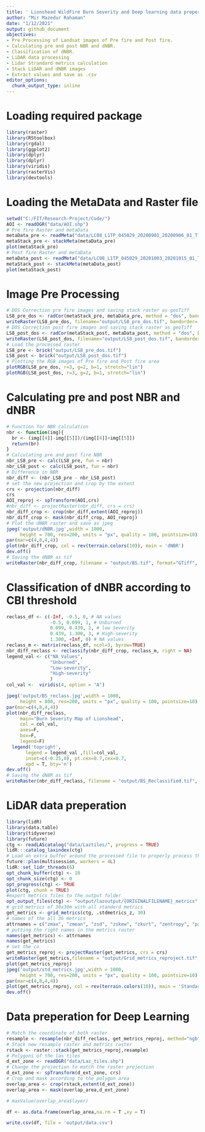 ```yaml
---
title: ' Lionshead WildFire Burn Severity and Deep learning data preperation'
author: "Mir Mazedur Rahaman"
date: "1/12/2021"
output: github_document
objectives:
- Pre Processing of Landsat images of Pre fire and Post fire.
- Calculating pre and post NBR and dNBR.
- Classification of dNBR.
- LiDAR data processing
- Lidar Strandard metrics calculation
- Stack LiDAR and dNBR images
- Extract values and save as .csv
editor_options:
  chunk_output_type: inline
---
```


# Loading required package
```r
library(raster)
library(RStoolbox)
library(rgdal)
library(ggplot2)
library(dplyr)
library(dplyr)
library(viridis)
library(rasterVis)
library(devtools)
```

# Loading the MetaData and Raster file
```r
setwd("C:/FIT/Research-Project/Code/")
AOI <- readOGR("data/AOI.shp")
# Pre fire Raster and metaData
metaData_pre <- readMeta("data/LC08_L1TP_045029_20200901_20200906_01_T1/LC08_L1TP_045029_20200901_20200906_01_T1_MTL.txt")
metaStack_pre <- stackMeta(metaData_pre)
plot(metaStack_pre)
# Post fire Raster and metaData
metaData_post <- readMeta("data/LC08_L1TP_045029_20201003_20201015_01_T1/LC08_L1TP_045029_20201003_20201015_01_T1_MTL.txt")
metaStack_post <- stackMeta(metaData_post)
plot(metaStack_post)
```

# Image Pre Processing
```r
# DOS Correction pre fire images and saving stack raster as geoTiff
LS8_pre_dos <- radCor(metaStack_pre, metaData_pre, method = "dos", bandSet = c(2,3,4,5,7))
writeRaster(LS8_pre_dos, filename="output/LS8_pre_dos.tif", bandorder='BIL', overwrite=TRUE)
# DOS Correction post fire images and saving stack raster as geoTiff
LS8_post_dos <- radCor(metaStack_post, metaData_post, method = "dos", bandSet = c(2,3,4,5,7))
writeRaster(LS8_post_dos, filename="output/LS8_post_dos.tif", bandorder='BIL', overwrite=TRUE)
# Load the processed raster
LS8_pre <- brick("output/LS8_pre_dos.tif")
LS8_post <- brick("output/LS8_post_dos.tif")
# Plotting the RGB images of Pre fire and Post fire area
plotRGB(LS8_pre_dos, r=3, g=2, b=1, stretch="lin")
plotRGB(LS8_post_dos, r=3, g=2, b=1, stretch="lin")
```

# Calculating pre and post NBR and dNBR
```r
# Function for NBR calculation
nbr <- function(img){
  br <- (img[[4]]-img[[5]])/(img[[4]]+img[[5]])
  return(br)
}
# Calculating pre and post fire NBR
nbr_LS8_pre <- calc(LS8_pre, fun = nbr)
nbr_LS8_post <- calc(LS8_post, fun = nbr)
# Difference in NBR
nbr_diff <- (nbr_LS8_pre - nbr_LS8_post)
# set the new projection and crop by the extent
crs <- projection(nbr_diff)
crs
AOI_reproj <- spTransform(AOI,crs)
#nbr_diff <- projectRaster(nbr_diff, crs = crs)
nbr_diff_crop <- crop(nbr_diff,extent(AOI_reproj))
nbr_diff_crop <- mask(nbr_diff_crop, AOI_reproj)
# Plot the dNBR raster and save as jpeg
jpeg('output/dNBR.jpg',width = 1000, 
     height = 700, res=200, units = "px", quality = 100, pointsize=10)
par(mar=c(4,8,4,4))
plot(nbr_diff_crop, col = rev(terrain.colors(10)), main = 'dNBR')
dev.off()
# Saving the dNBR as tif
writeRaster(nbr_diff_crop, filename = "output/BS.tif", format="GTiff", overwrite=T)
```

# Classification of dNBR according to CBI threshold
```r
reclass_df <- c(-Inf, -0.5, 0, # NA values
                -0.5, 0.099, 1, # Unburned
                0.099, 0.439, 2, # low Severity
                0.439, 1.300, 3, # High-severity
                1.300, +Inf, 0) # NA values
reclass_m <- matrix(reclass_df, ncol=3, byrow=TRUE)
nbr_diff_reclass <- reclassify(nbr_diff_crop, reclass_m, right = NA)
legend_val <- c("NA Values",
                "Unburned",
                "Low-severity",
                "High-severity"
                )
col_val <-  viridis(4, option = "A")

jpeg('output/BS_reclass.jpg',width = 1000, 
     height = 800, res=200, units = "px", quality = 100, pointsize=10)
par(mar=c(4,8,4,4))
plot(nbr_diff_reclass, 
     main="Burn Severity Map of Lionshead",
     col = col_val,
     axes=F,
     box=F,
     legend=F)
  legend('topright',
       legend = legend_val ,fill=col_val,
       inset=c(-0.25,0), pt.cex=0.7,cex=0.7,
       xpd = T, bty='n')
dev.off()
# Saving the dNBR as tif
writeRaster(nbr_diff_reclass, filename = "output/BS_Reclassified.tif", format="GTiff", overwrite=T)
```

# LiDAR data preperation
```r
library(lidR)
library(data.table)
library(tidyverse)
library(future)
ctg <- readLAScatalog("data/Laztiles/", progress = TRUE)
lidR:::catalog_laxindex(ctg)
# Load an extra buffer around the processed file to properly process the catalog without edge artifacts
future::plan(multisession, workers = 4L)
lidR::set_lidr_threads(6)
opt_chunk_buffer(ctg) <- 10
opt_chunk_size(ctg) <- 0
opt_progress(ctg) <- TRUE
plot(ctg, chunk = TRUE)
#export metrics files to the output folder
opt_output_files(ctg) <- "output/lazoutput/{ORIGINALFILENAME}_metrics"
# grid metrics of 30x30m with all standerd metrics
get_metrics <- grid_metrics(ctg, .stdmetrics_z, 30)
# names of the all 36 metrics
attrnames = c("zmax", "zmean", "zsd", "zskew", "zkurt", "zentropy", "pzabovezmean", "pzabove2", "zq5", "zq10", "zq15", "zq20", "zq25", "zq30", "zq35", "zq40", "zq45", "zq50", "zq55", "zq60", "zq65", "zq70", "zq75", "zq80", "zq85", "zq90", "zq95", "zpcum1", "zpcum2", "zpcum3", "zpcum4", "zpcum5", "zpcum6", "zpcum7", "zpcum8", "zpcum9")
# putting the right names in the metrics raster
names(get_metrics) <- attrnames
names(get_metrics)
# set the co
get_metrics_reproj <- projectRaster(get_metrics, crs = crs)
writeRaster(get_metrics,filename = "output/Grid_metrics_reproject.tif", format="GTiff", overwrite=T)
plot(get_metrics_reproj)
jpeg('output/std_metrics.jpg',width = 1000, 
     height = 700, res=200, units = "px", quality = 100, pointsize=10)
par(mar=c(4,8,4,4))
plot(get_metrics_reproj, col = rev(terrain.colors(10)), main = 'Standard metrics')
dev.off()
```

# Data preperation for Deep Learning
```r
# Match the coordinate of both raster
resample <- resample(nbr_diff_reclass, get_metrics_reproj, method="ngb")
# Stack new resample raster and metrics raster
rstack <- raster::stack(get_metrics_reproj,resample)
# Polygons of the las tiles
d_ext_zone <- readOGR("data/Laz_tiles.shp")
# Change the projection to match the raster projection
d_ext_zone <- spTransform(d_ext_zone, crs)
# Crop and mask according to the polygon area
overlap_area <- crop(rstack,extent(d_ext_zone))
overlap_area <- mask(overlap_area,d_ext_zone)

# maxValue(overlap_area$layer)

df <- as.data.frame(overlap_area,na.rm = T ,xy = T)

write.csv(df, file = 'output/data.csv')
```


